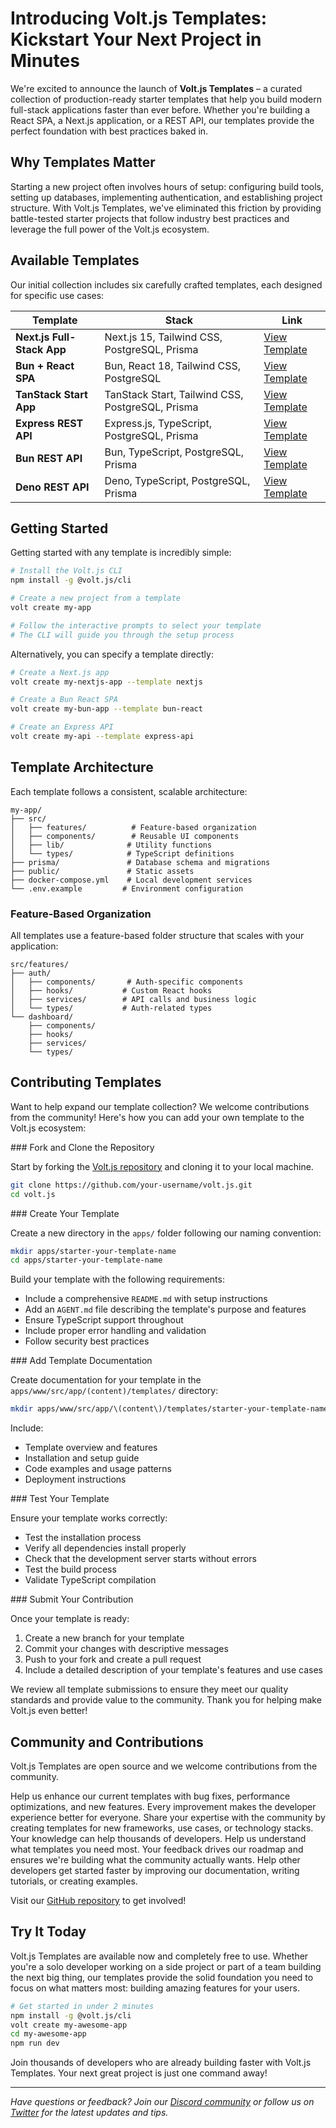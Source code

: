 # Introducing Volt.js Templates: Kickstart Your Next Project in Minutes

We're excited to announce the launch of **Volt.js Templates** – a curated collection of production-ready starter templates that help you build modern full-stack applications faster than ever before. Whether you're building a React SPA, a Next.js application, or a REST API, our templates provide the perfect foundation with best practices baked in.

## Why Templates Matter

Starting a new project often involves hours of setup: configuring build tools, setting up databases, implementing authentication, and establishing project structure. With Volt.js Templates, we've eliminated this friction by providing battle-tested starter projects that follow industry best practices and leverage the full power of the Volt.js ecosystem.

## Available Templates

Our initial collection includes six carefully crafted templates, each designed for specific use cases:

| Template | Stack | Link |
|----------|-------|------|
| **Next.js Full-Stack App** | Next.js 15, Tailwind CSS, PostgreSQL, Prisma | [View Template](/templates/starter-nextjs) |
| **Bun + React SPA** | Bun, React 18, Tailwind CSS, PostgreSQL | [View Template](/templates/starter-bun-react-app) |
| **TanStack Start App** | TanStack Start, Tailwind CSS, PostgreSQL, Prisma | [View Template](/templates/starter-tanstack-start) |
| **Express REST API** | Express.js, TypeScript, PostgreSQL, Prisma | [View Template](/templates/starter-express-rest-api) |
| **Bun REST API** | Bun, TypeScript, PostgreSQL, Prisma | [View Template](/templates/starter-bun-rest-api) |
| **Deno REST API** | Deno, TypeScript, PostgreSQL, Prisma | [View Template](/templates/starter-deno-rest-api) |

## Getting Started

Getting started with any template is incredibly simple:

```bash
# Install the Volt.js CLI
npm install -g @volt.js/cli

# Create a new project from a template
volt create my-app

# Follow the interactive prompts to select your template
# The CLI will guide you through the setup process
```

Alternatively, you can specify a template directly:

```bash
# Create a Next.js app
volt create my-nextjs-app --template nextjs

# Create a Bun React SPA
volt create my-bun-app --template bun-react

# Create an Express API
volt create my-api --template express-api
```

## Template Architecture

Each template follows a consistent, scalable architecture:

```
my-app/
├── src/
│   ├── features/          # Feature-based organization
│   ├── components/        # Reusable UI components
│   ├── lib/              # Utility functions
│   └── types/            # TypeScript definitions
├── prisma/               # Database schema and migrations
├── public/               # Static assets
├── docker-compose.yml    # Local development services
└── .env.example         # Environment configuration
```

### Feature-Based Organization
All templates use a feature-based folder structure that scales with your application:

```
src/features/
├── auth/
│   ├── components/       # Auth-specific components
│   ├── hooks/           # Custom React hooks
│   ├── services/        # API calls and business logic
│   └── types/           # Auth-related types
└── dashboard/
    ├── components/
    ├── hooks/
    ├── services/
    └── types/
```

## Contributing Templates

Want to help expand our template collection? We welcome contributions from the community! Here's how you can add your own template to the Volt.js ecosystem:

<StepsContainer>

<StepItem number={1}>
### Fork and Clone the Repository

Start by forking the [Volt.js repository](https://github.com/volt.js/volt.js) and cloning it to your local machine.

```bash
git clone https://github.com/your-username/volt.js.git
cd volt.js
```
</StepItem>

<StepItem number={2}>
### Create Your Template

Create a new directory in the `apps/` folder following our naming convention:

```bash
mkdir apps/starter-your-template-name
cd apps/starter-your-template-name
```

Build your template with the following requirements:
- Include a comprehensive `README.md` with setup instructions
- Add an `AGENT.md` file describing the template's purpose and features
- Ensure TypeScript support throughout
- Include proper error handling and validation
- Follow security best practices
</StepItem>

<StepItem number={3}>
### Add Template Documentation

Create documentation for your template in the `apps/www/src/app/(content)/templates/` directory:

```bash
mkdir apps/www/src/app/\(content\)/templates/starter-your-template-name
```

Include:
- Template overview and features
- Installation and setup guide
- Code examples and usage patterns
- Deployment instructions
</StepItem>

<StepItem number={4}>
### Test Your Template

Ensure your template works correctly:
- Test the installation process
- Verify all dependencies install properly
- Check that the development server starts without errors
- Test the build process
- Validate TypeScript compilation
</StepItem>

<StepItem number={5} isLast={true}>
### Submit Your Contribution

Once your template is ready:
1. Create a new branch for your template
2. Commit your changes with descriptive messages
3. Push to your fork and create a pull request
4. Include a detailed description of your template's features and use cases
</StepItem>

</StepsContainer>

We review all template submissions to ensure they meet our quality standards and provide value to the community. Thank you for helping make Volt.js even better!

## Community and Contributions

Volt.js Templates are open source and we welcome contributions from the community.

<Accordion>
  <Expandable title="Improve Existing Templates">
    Help us enhance our current templates with bug fixes, performance optimizations, and new features. Every improvement makes the developer experience better for everyone.
  </Expandable>
  
  <Expandable title="Create New Templates">
    Share your expertise with the community by creating templates for new frameworks, use cases, or technology stacks. Your knowledge can help thousands of developers.
  </Expandable>
  
  <Expandable title="Provide Feedback">
    Help us understand what templates you need most. Your feedback drives our roadmap and ensures we're building what the community actually wants.
  </Expandable>
  
  <Expandable title="Write Documentation">
    Help other developers get started faster by improving our documentation, writing tutorials, or creating examples.
  </Expandable>
</Accordion>

Visit our [GitHub repository](https://github.com/andeerc/volt.js) to get involved!

## Try It Today

Volt.js Templates are available now and completely free to use. Whether you're a solo developer working on a side project or part of a team building the next big thing, our templates provide the solid foundation you need to focus on what matters most: building amazing features for your users.

```bash
# Get started in under 2 minutes
npm install -g @volt.js/cli
volt create my-awesome-app
cd my-awesome-app
npm run dev
```

Join thousands of developers who are already building faster with Volt.js Templates. Your next great project is just one command away!

---

*Have questions or feedback? Join our [Discord community](https://discord.gg/voltjs) or follow us on [Twitter](https://twitter.com/voltjs) for the latest updates and tips.*